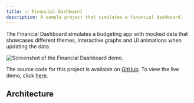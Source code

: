 ```yaml
---
title: 📈 Financial Dashboard
description: A sample project that simulates a financial dashboard.
---
```



The Financial Dashboard simulates a budgeting app with mocked data that showcases different themes, interactive graphs and UI animations when updating the data.

<Image
  src={financialDashboardScreenshot}
  alt="Screenshot of the Financial Dashboard demo."
/>

The source code for this project is available on [GitHub](https://github.com/VGVentures/financial_dashboard). To view the live demo, click [here](https://fictional-adventure-rel28jv.pages.github.io/).

## Architecture